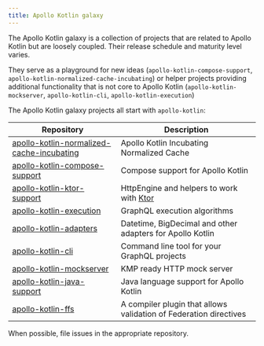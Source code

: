 ```yaml
---
title: Apollo Kotlin galaxy 
---
```



The Apollo Kotlin galaxy is a collection of projects that are related to Apollo Kotlin but are loosely coupled. Their release schedule and maturity level varies.

They serve as a playground for new ideas (`apollo-kotlin-compose-support`, `apollo-kotlin-normalized-cache-incubating`) or helper projects providing additional functionality that is not core to Apollo Kotlin (`apollo-kotlin-mockserver`, `apollo-kotlin-cli`, `apollo-kotlin-execution`)

The Apollo Kotlin galaxy projects all start with `apollo-kotlin`:

| Repository                                                                                                              | Description                                                       |
|-------------------------------------------------------------------------------------------------------------------------|-------------------------------------------------------------------|
| [apollo-kotlin-normalized-cache-incubating](https://github.com/apollographql/apollo-kotlin-normalized-cache-incubating) | Apollo Kotlin Incubating Normalized Cache                         |
| [apollo-kotlin-compose-support](https://github.com/apollographql/apollo-kotlin-compose-support)                         | Compose support for Apollo Kotlin                                 |
| [apollo-kotlin-ktor-support](https://github.com/apollographql/apollo-kotlin-ktor-support)                               | HttpEngine and helpers to work with [Ktor](https://ktor.io/)      |
| [apollo-kotlin-execution](https://github.com/apollographql/apollo-kotlin-execution)                                     | GraphQL execution algorithms                                      |
| [apollo-kotlin-adapters](https://github.com/apollographql/apollo-kotlin-adapters)                                       | Datetime, BigDecimal and other adapters for Apollo Kotlin         |
| [apollo-kotlin-cli](https://github.com/apollographql/apollo-kotlin-cli)                                                 | Command line tool for your GraphQL projects                       |
| [apollo-kotlin-mockserver](https://github.com/apollographql/apollo-kotlin-mockserver)                                   | KMP ready HTTP mock server                                        |
| [apollo-kotlin-java-support](https://github.com/apollographql/apollo-kotlin-java-support)                                      | Java language support for Apollo Kotlin                           |
| [apollo-kotlin-ffs](https://github.com/apollographql/apollo-kotlin-ffs)                                                 | A compiler plugin that allows validation of Federation directives |

When possible, file issues in the appropriate repository. 
